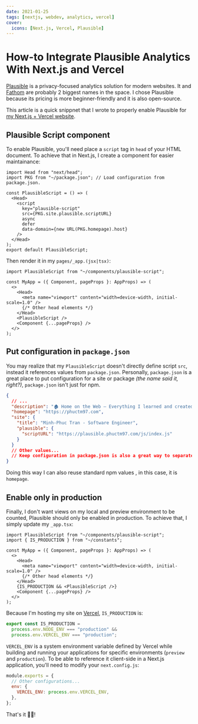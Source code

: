 ```yaml
---
date: 2021-01-25
tags: [nextjs, webdev, analytics, vercel]
cover:
  icons: [Next.js, Vercel, Plausible]
---
```


# How-to Integrate Plausible Analytics With Next.js and Vercel

[Plausible] is a privacy-focused analytics solution for modern websites. It and
[Fathom] are probably 2 biggest names in the space. I chose Plausible because
its pricing is more beginner-friendly and it is also open-source.

This article is a quick snippnet that I wrote to properly enable Plausible for
[my Next.js + Vercel website][my website].

## Plausible Script component

To enable Plausible, you'll need place a `script` tag in `head` of your HTML
document. To achieve that in Next.js, I create a component for easier
maintainance:

```tsx:components/plausible-script.tsx
import Head from "next/head";
import PKG from "~/package.json"; // Load configuration from package.json.

const PlausibleScript = () => (
  <Head>
    <script
      key="plausible-script"
      src={PKG.site.plausible.scriptURL}
      async
      defer
      data-domain={new URL(PKG.homepage).host}
    />
  </Head>
);
export default PlausibleScript;
```

Then render it in my `pages/_app.(jsx|tsx)`:

```tsx:pages/_app.tsx
import PlausibleScript from "~/components/plausible-script";

const MyApp = ({ Component, pageProps }: AppProps) => (
  <>
    <Head>
      <meta name="viewport" content="width=device-width, initial-scale=1.0" />
      {/* Other head elements */}
    </Head>
    <PlausibleScript />
    <Component {...pageProps} />
  </>
);
```

## Put configuration in `package.json`

You may realize that my `PlausibleScript` doesn't directly define script `src`,
instead it references values from `package.json`. Personally, `package.json` is
a great place to put configuration for a site or package _(the name said it,
right?)_, `package.json` isn't just for npm.

```json:package.json
{
  // ...
  "description": "🏚 Home on the Web — Everything I learned and created: software dev, programming tutorials, career, startups, and open-source.",
  "homepage": "https://phuctm97.com",
  "site": {
    "title": "Minh-Phuc Tran - Software Engineer",
    "plausible": {
      "scriptURL": "https://plausible.phuctm97.com/js/index.js"
    }
  }
  // Other values...
  // Keep configuration in package.json is also a great way to separate implementation details and configurations.
}
```

Doing this way I can also reuse standard npm values , in this case, it is
`homepage`.

## Enable only in production

Finally, I don't want views on my local and preview environment to be counted,
Plausible should only be enabled in production. To achieve that, I simply update
my `_app.tsx`:

```tsx:pages/_app.tsx
import PlausibleScript from "~/components/plausible-script";
import { IS_PRODUCTION } from "~/constants";

const MyApp = ({ Component, pageProps }: AppProps) => (
  <>
    <Head>
      <meta name="viewport" content="width=device-width, initial-scale=1.0" />
      {/* Other head elements */}
    </Head>
    {IS_PRODUCTION && <PlausibleScript />}
    <Component {...pageProps} />
  </>
);
```

Because I'm hosting my site on [Vercel], `IS_PRODUCTION` is:

```ts:constants.ts
export const IS_PRODUCTION =
  process.env.NODE_ENV === "production" &&
  process.env.VERCEL_ENV === "production";
```

`VERCEL_ENV` is a system environment variable defined by Vercel while building
and running your applications for specific environments (`preview` and
`production`). To be able to reference it client-side in a Next.js application,
you'll need to modify your `next.config.js`:

```js:next.config.js
module.exports = {
  // Other configurations...
  env: {
    VERCEL_ENV: process.env.VERCEL_ENV,
  },
};
```

That's it 🤟🏻!

<!-- Links -->

[my website]: /
[plausible]: https://plausible.io
[fathom]: https://usefathom.com
[vercel]: https://vercel.com
